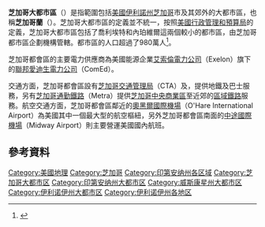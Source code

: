 {{noteTA
|G1=USState
|G2=US_CA_Cities
|1=zh:伊利諾伊;zh-tw:伊利諾;
|2=zh:內珀維爾;zh-tw:內帕維;
}}
{{Infobox settlement
| name                    = Chicago metropolitan area<br/>芝加哥都會區
| other_name              = 芝加哥特-內珀維爾-密西根城，IL-IN-WI CSA
| settlement_type         = [[城市群|城市群]]
| image_skyline           = File:Chicago skyline, viewed from John Hancock Center.jpg
| imagesize               = 300px
| image_alt               = Chicago
| image_caption           = '''Chicago'''
| flag_alt                = 
| image_seal              = 
| seal_alt                = 
| image_shield            = 
| shield_alt              = 
| nickname                = 
| motto                   = 
| image_map               = 
| map_alt                 = 
| map_caption             = 
| pushpin_map             = 
| pushpin_label_position  = 
| pushpin_map_alt         = 
| pushpin_map_caption     = 
| latd  =  
|latm  =  
|lats  =  
|latNS  = 
| longd =  
|longm =  
|longs =  
|longEW = 
| coor_pinpoint           = 
| coordinates_type        = 
| coordinates_display     = inline,title
| coordinates_footnotes   = 
| subdivision_type        = 國家
| subdivision_name        = {{USA}}
| subdivision_type1       = 州
| subdivision_type2       = 
| subdivision_type3       = 主要城市
| subdivision_name1       = {{plainlist|
*{{Flag|Illinois}}
*{{Flag|Indiana}}
*{{Flag|Wisconsin}}
}}
| subdivision_name2       = 
| subdivision_name3       = {{plainlist|
*{{flag|Chicago}}
* - [[阿靈頓高地_(伊利諾伊州)|阿靈頓高地 (伊利諾伊州)]]
* - [[奥罗拉_(伊利诺伊州)|奥罗拉 (伊利诺伊州)]]
* - [[貝溫|貝溫]]
* - {{tsl|en|Bolingbrook, Illinois||Bolingbrook}}
* - {{tsl|en|Cicero, Illinois||Cicero}}
* - {{tsl|en|Des Plaines, Illinois||Des Plaines}}
* - [[埃爾金_(伊利諾州)|埃爾金 (伊利諾州)]]
* - [[埃文斯顿_(伊利诺伊州)|埃文斯顿 (伊利诺伊州)]]
* - [[加里_(印第安纳州)|加里 (印第安纳州)]]
* - [[哈蒙德_(印第安纳州)|哈蒙德 (印第安纳州)]]
* - {{tsl|en|Hoffman Estates, Illinois||Hoffman Estates}}
* - [[喬利埃特_(伊利諾州)|喬利埃特 (伊利諾州)]]
* - [[基诺沙_(威斯康辛州)|基诺沙 (威斯康辛州)]]
* - {{tsl|en|Mount Prospect, Illinois||Mount Prospect}}
* - [[內珀維爾|內珀維爾]]
* - {{tsl|en|Oak Lawn, Illinois||Oak Lawn}}
* - [[奥克帕克_(伊利诺伊州)|奥克帕克 (伊利诺伊州)]]
* - {{tsl|en|Orland Park, Illinois||Orland Park}}
* - {{tsl|en|Palatine, Illinois||Palatine}}
* - [[绍姆堡_(伊利诺伊州)|绍姆堡 (伊利诺伊州)]]
* - {{tsl|en|Skokie, Illinois||Skokie}}
* - {{tsl|en|Tinley Park, Illinois||Tinley Park}}
* - [[沃基根|沃基根]]
* - [[惠顿_(伊利诺伊州)|惠顿 (伊利诺伊州)]]
}}
| established_title       = 
| established_date        = 
| founder                 = 
| seat_type               = 
| seat                    = 
| government_footnotes    = 
| leader_party            = 
| leader_title            = 
| leader_name             = 
| unit_pref               = US
<!-- ALL fields with measurements have automatic unit conversion -->
<!-- for references: use <ref> tags -->
| area_footnotes          = 
| area_magnitude          = <!-- use only to set a special wikilink -->
| area_total_sq_mi        = 
| area_total_acre         = 
| area_land_sq_mi         = 
| area_land_acre          = 
| area_water_sq_mi        = 
| area_water_acre         = 
| area_water_percent      = 
| area_urban_sq_mi        = 
| area_urban_acre         = 
| area_rural_sq_mi        = 
| area_rural_acre         = 
| area_metro_sq_mi        = 10,856
| area_metro_acre         = 
| area_rank               = 
| area_blank1_title       = 
| area_blank1_sq_mi       = 
| area_blank1_acre        = 
| area_blank2_title       = 
<!-- square miles --> 
| area_blank2_sq_mi       = 
<!-- acres -->
| area_blank2_acre        = 
| area_note               = 
| dimensions_footnotes    = 
| length_mi               = 
| width_mi                = 
| elevation_min_ft        = 579
| elevation_max_footnotes = <ref name="usgs50"/>
| elevation_min_footnotes = <ref name="usgs50">{{cite web|title=Elevations of the 50 Largest Cities|url=http://egsc.usgs.gov/isb//pubs/booklets/elvadist/elvadist.html#50|publisher=U.S. Geological Survey|accessdate=23 January 2016|quote=Chicago city proper only|archive-date=2013-11-09|archive-url=https://web.archive.org/web/20131109183109/http://egsc.usgs.gov/isb//pubs/booklets/elvadist/elvadist.html#50|dead-url=no}}</ref>
| population_total        = 9,472,676
| population_as_of        = 2015 estimate
| population_footnotes    = 
| population_density_sq_mi= 1,318
| population_demonym      = 
| population_note         = [[Combined_statistical_area|Ranked 3rd in the US]]
| timezone1               = [[北美中部时区|北美中部时区]]
| utc_offset1             = -6
| timezone1_DST           = [[北美中部时区|北美中部时区]]
| utc_offset1_DST         = -5
| postal_code_type        = 
| postal_code             = 
| area_code               = {{tsl|en|Area code 219||219}}, {{tsl|en|Area code 224||224}}/{{tsl|en|Area code 847||847}}, {{tsl|en|Area code 262||262}}, {{tsl|en|Area code 312||312}}/{{tsl|en|Area code 872||872}}, {{tsl|en|Area code 331||331}}/{{tsl|en|Area code 630||630}}, {{tsl|en|Area code 574||574}}, {{tsl|en|Area code 708||708}}, {{tsl|en|Area code 773||773}}/{{tsl|en|Area code 872||872}} and {{tsl|en|Area code 779||779}}/{{tsl|en|Area code 815||815}}
| area_code_type          = {{tsl|en|North American Numbering Plan||Area codes}}
| iso_code                = 
| website                 = <!-- {{URL|example.com}} -->
| footnotes               = 
| etymology               = 
| coordinates_region      = 
| area_urban_footnotes    = <!-- <ref> </ref> -->
| area_rural_footnotes    = <!-- <ref> </ref> -->
| area_metro_footnotes    = <!-- <ref> </ref> -->
| elevation_max_ft        = 673
}}
'''芝加哥大都市區'''（{{lang-en|Chicago metropolitan area}}）是指範圍包括[[美國|美國]][[伊利諾州|伊利諾州]][[芝加哥|芝加哥]]市及其郊外的大都市區，也稱'''芝加哥蘭'''（{{lang-en|Chicagoland}}）。芝加哥大都市區的定義並不統一，按照[[美國行政管理和預算局|美國行政管理和預算局]]的定義，芝加哥大都市區包括了喬利埃特和內珀維爾這兩個較小的都市區，由芝加哥都市區企劃機構管轄。都市區的人口超過了980萬人<ref name=PopEstCSA>{{cite web|url=http://www.census.gov/popest/data/metro/totals/2012/tables/CBSA-EST2012-02.csv|title=Table 2. Annual Estimates of the Population of Combined Statistical Areas: 2010-04-01 to 2012-07-01|format=CSV|work=2012 Population Estimates|publisher=United States Census Bureau, Population Division|date=March 2013|accessdate=2013-04-01|archive-url=https://web.archive.org/web/20130517083619/http://www.census.gov/popest/data/metro/totals/2012/tables/CBSA-EST2012-02.csv|archive-date=2013-05-17|dead-url=yes}}</ref>。

芝加哥都會區的主要電力供應商為美國能源企業[[艾索倫電力公司|艾索倫電力公司]]（Exelon）旗下的[[聯邦愛迪生電力公司|聯邦愛迪生電力公司]]（ComEd）。

交通方面，芝加哥都會區設有[[芝加哥交通管理局|芝加哥交通管理局]]（CTA）及{{tsl|en|Pace (transit)|Pace Bus}}，提供地鐵及巴士服務，另有[[芝加哥通勤鐵路|芝加哥通勤鐵路]]（Metra）提供[[芝加哥|芝加哥]][[中央商業區|中央商業區]]至近郊的[[區域鐵路|區域鐵路]]服務。航空交通方面，芝加哥都會區鄰近的[[奧黑爾國際機場|奧黑爾國際機場]]（O'Hare International Airport）為美國其中一個最大型的航空樞紐，另外芝加哥都會區南面的[[中途國際機場|中途國際機場]]（Midway Airport）則主要營運美國國內航班。

==參考資料==
{{Reflist}}
{{伊利诺伊州}}
{{Authority control}}
[[Category:美國地理|Category:美國地理]]
[[Category:芝加哥|Category:芝加哥]]
[[Category:印第安纳州各区域|Category:印第安纳州各区域]]
[[Category:芝加哥大都市区|Category:芝加哥大都市区]]
[[Category:印第安纳州大都市区|Category:印第安纳州大都市区]]
[[Category:威斯康星州大都市区|Category:威斯康星州大都市区]]
[[Category:伊利诺伊州大都市区|Category:伊利诺伊州大都市区]]
[[Category:伊利诺伊州各地区|Category:伊利诺伊州各地区]]
